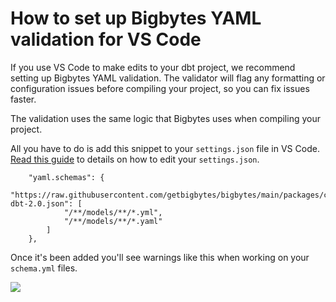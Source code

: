 
# How to set up Bigbytes YAML validation for VS Code

If you use VS Code to make edits to your dbt project, we recommend setting up Bigbytes YAML validation. The validator will flag any formatting or configuration issues before compiling your project, so you can fix issues faster.

The validation uses the same logic that Bigbytes uses when compiling your project.

All you have to do is add this snippet to your `settings.json` file in VS Code. [Read this guide](https://code.visualstudio.com/docs/getstarted/settings#_settings-json-file) to details on how to edit your `settings.json`. 

```
    "yaml.schemas": {
        "https://raw.githubusercontent.com/getbigbytes/bigbytes/main/packages/common/src/schemas/json/bigbytes-dbt-2.0.json": [
            "/**/models/**/*.yml",
            "/**/models/**/*.yaml"
        ]
    },
```

Once it's been added you'll see warnings like this when working on your `schema.yml` files.

<img src={VSCodeError} />
